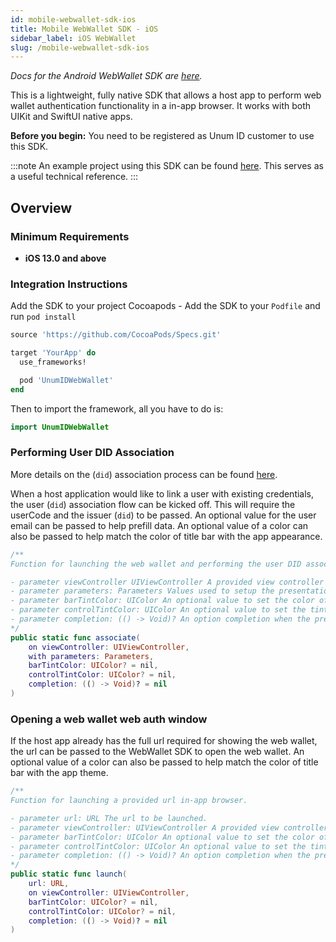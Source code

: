 ```yaml
---
id: mobile-webwallet-sdk-ios
title: Mobile WebWallet SDK - iOS
sidebar_label: iOS WebWallet
slug: /mobile-webwallet-sdk-ios
---
```



*Docs for the Android WebWallet SDK are [here](mobile-webwallet-sdk-android).*

This is a lightweight, fully native SDK that allows a host app to perform web wallet authentication functionality in a in-app browser. It works with both UIKit and SwiftUI native apps.

**Before you begin:** You need to be registered as Unum ID customer to use this SDK.

:::note
An example project using this SDK can be found [here](https://github.com/UnumID/UnumIDWebWallet-iOS). This serves as a useful technical reference.
:::

## Overview

### Minimum Requirements
- **iOS 13.0 and above**

### Integration Instructions

Add the SDK to your project
Cocoapods - Add the SDK to your `Podfile` and run `pod install`

```ruby
source 'https://github.com/CocoaPods/Specs.git'

target 'YourApp' do
  use_frameworks!

  pod 'UnumIDWebWallet'
end
```

Then to import the framework, all you have to do is:

```swift
import UnumIDWebWallet
```

### Performing User DID Association

More details on the <Tip type="DID"/> (`did`) association process can be found [here](https://docs.unumid.co/quick-start-guide#associate-users-with-dids).

When a host application would like to link a user with existing <Tip type="credential">credentials</Tip>, the user <Tip type="DID"/> (`did`) association flow can be kicked off. This will require the userCode and the <Tip type="issuer">issuer</Tip> <Tip type="DID"/> (`did`) to be passed. An optional value for the user email can be passed to help prefill data. An optional value of a color can also be passed to help match the color of title bar with the app appearance.

``` swift
/**
Function for launching the web wallet and performing the user DID association flow.

- parameter viewController UIViewController A provided view controller to launch the Web Wallet controller.
- parameter parameters: Parameters Values used to setup the presentation.
- parameter barTintColor: UIColor An optional value to set the color of the navigation bar.
- parameter controlTintColor: UIColor An optional value to set the tint color of the controls.
- parameter completion: (() -> Void)? An option completion when the presentation is finished.
*/
public static func associate(
    on viewController: UIViewController,
    with parameters: Parameters,
    barTintColor: UIColor? = nil,
    controlTintColor: UIColor? = nil,
    completion: (() -> Void)? = nil
)
```


### Opening a web wallet web auth window

If the host app already has the full url required for showing the web wallet, the url can be passed to the WebWallet SDK to open the web wallet.  An optional value of a color can also be passed to help match the color of title bar with the app theme.

``` swift
/**
Function for launching a provided url in-app browser.

- parameter url: URL The url to be launched.
- parameter viewController: UIViewController A provided view controller to launch the Web Wallet controller.
- parameter barTintColor: UIColor An optional value to set the color of the navigation bar.
- parameter controlTintColor: UIColor An optional value to set the tint color of the controls.
- parameter completion: (() -> Void)? An option completion when the presentation is finished.
*/
public static func launch(
    url: URL,
    on viewController: UIViewController,
    barTintColor: UIColor? = nil,
    controlTintColor: UIColor? = nil,
    completion: (() -> Void)? = nil
)
```
